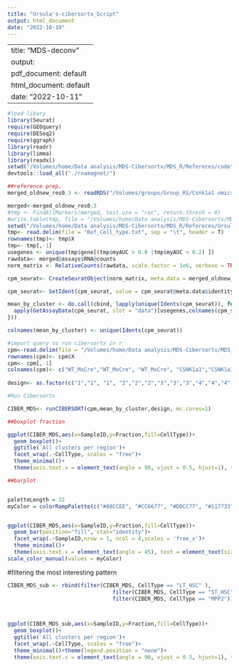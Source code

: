 ```yaml
---
title: "Ursula's-cibersortx_Script"
output: html_document
date: "2022-10-19"
---
```

---
title: "MDS-deconv"
output:
  pdf_document: default
  html_document: default
date: "2022-10-11"
---
```r
#load libary
library(Seurat)
require(GEOquery)
require(DESeq2)
require(ggraph)
library(readr)
library(limma)
library(readxl)
setwd("/Volumes/home/Data analysis/MDS-Cibersortx/MDS_R/Refereces/code")
devtools::load_all("./rnamagnet/")
```


```r
##reference prep.
merged_oldnew_res0.3 <- readRDS("/Volumes/groups/Group_RS/Csnk1a1 omics/Csnk1a1 EGR1 Haploinsufficiency/merged_oldnew_res0.3.rds")
```

```r
merged<-merged_oldnew_res0.3
#tmp <- FindAllMarkers(merged, test.use = "roc", return.thresh = 0)
#write.table(tmp, file = "/Volumes/home/Data analysis/MDS-Cibersortx/MDS_R/Refereces/Ursula's-mouse/Ref_Cell_type.txt", quote = T, row.names = T, sep = "\t", col.names = NA)
setwd("/Volumes/home/Data analysis/MDS-Cibersortx/MDS_R/Refereces/Ursula's-mouse")
tmp<- read.delim(file = "Ref_Cell_type.txt", sep = "\t", header = T)
rownames(tmp)<- tmp$X
tmp<- tmp[,-1]
usegenes <- unique(tmp$gene[(tmp$myAUC > 0.8 |tmp$myAUC < 0.2) ])
rawdata<- merged@assays$RNA@counts
norm_matrix <- RelativeCounts(rawdata, scale.factor = 1e6, verbose = TRUE)

cpm_seurat<- CreateSeuratObject(norm_matrix, meta.data = merged_oldnew_res0.3@meta.data, project = "CPM")


```



```r
cpm_seurat<- SetIdent(cpm_seurat, value = cpm_seurat@meta.data$identity_names)

mean_by_cluster <- do.call(cbind, lapply(unique(Idents(cpm_seurat)), function(x) {
  apply(GetAssayData(cpm_seurat, slot = "data")[usegenes,colnames(cpm_seurat)][,Idents(cpm_seurat) == x], 1, mean)
}))

colnames(mean_by_cluster) <- unique(Idents(cpm_seurat))


```



```r
#import query to run cibersortx in r
cpm<-read.delim(file = "/Volumes/home/Data analysis/MDS-Cibersortx/MDS_R/Query/Matrixs/cpm-trail_1.txt", header = T, sep = "\t")
rownames(cpm)<- cpm$X
cpm<- cpm[,-1]
colnames(cpm)<- c("WT_MxCre","WT_MxCre", "WT_MxCre", "CSNK1a1","CSNK1a1","CSNK1a1","EGR1","EGR1","EGR1","EGR1_CSNK1a1","EGR1_CSNK1a1","EGR1_CSNK1a1")
  
design<- as.factor(c("1","1", "1", "2","2","2","3","3","3","4","4","4"))
```

```r
#Run Cibersortx

CIBER_MDS<- runCIBERSORT(cpm,mean_by_cluster,design, mc.cores=1)
```

```r
##boxplot fraction

ggplot(CIBER_MDS,aes(x=SampleID,y=Fraction,fill=CellType))+
  geom_boxplot()+
  ggtitle('All clusters per region')+
  facet_wrap(.~CellType, scales = "free")+
  theme_minimal()+
  theme(axis.text.x = element_text(angle = 90, vjust = 0.5, hjust=1), text = element_text(size = 20))

```



```r
##barplot


paletteLength = 32
myColor = colorRampPalette(c("#88CCEE", "#CC6677", "#DDCC77", "#117733", "#332288", "#AA4499", "#44AA99", "#999933", "#882255", "#661100", "#6699CC"))(paletteLength)


ggplot(CIBER_MDS,aes(x=SampleID,y=Fraction,fill=CellType))+
  geom_bar(position="fill", stat="identity")+
  facet_wrap(.~SampleID,nrow = 1, ncol = 4,scales = 'free_x')+
  theme_minimal()+
  theme(axis.text.x = element_text(angle = 45), text = element_text(size = 20))+scale_fill_manual(values = myColor)+
scale_color_manual(values = myColor)

```


#filtering the most interesting pattern
```r
CIBER_MDS_sub <- rbind(filter(CIBER_MDS, CellType == "LT_HSC" ),
                                 filter(CIBER_MDS, CellType == "ST_HSC"),
                                 filter(CIBER_MDS, CellType == "MPP2"))



ggplot(CIBER_MDS_sub,aes(x=SampleID,y=Fraction,fill=CellType))+
  geom_boxplot()+
  ggtitle('All clusters per region')+
  facet_wrap(.~CellType, scales = "free")+
  theme_minimal()+theme(legend.position = "none")+
  theme(axis.text.x = element_text(angle = 90, vjust = 0.5, hjust=1), text = element_text(size = 20))


```

